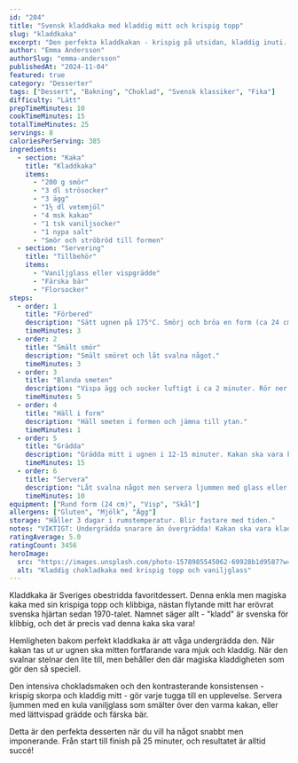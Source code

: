 ```yaml
---
id: "204"
title: "Svensk kladdkaka med kladdig mitt och krispig topp"
slug: "kladdkaka"
excerpt: "Den perfekta kladdkakan - krispig på utsidan, kladdig inuti. Sveriges mest älskade chokladkaka!"
author: "Emma Andersson"
authorSlug: "emma-andersson"
publishedAt: "2024-11-04"
featured: true
category: "Desserter"
tags: ["Dessert", "Bakning", "Choklad", "Svensk klassiker", "Fika"]
difficulty: "Lätt"
prepTimeMinutes: 10
cookTimeMinutes: 15
totalTimeMinutes: 25
servings: 8
caloriesPerServing: 385
ingredients:
  - section: "Kaka"
    title: "Kladdkaka"
    items:
      - "200 g smör"
      - "3 dl strösocker"
      - "3 ägg"
      - "1½ dl vetemjöl"
      - "4 msk kakao"
      - "1 tsk vaniljsocker"
      - "1 nypa salt"
      - "Smör och ströbröd till formen"
  - section: "Servering"
    title: "Tillbehör"
    items:
      - "Vaniljglass eller vispgrädde"
      - "Färska bär"
      - "Florsocker"
steps:
  - order: 1
    title: "Förbered"
    description: "Sätt ugnen på 175°C. Smörj och bröa en form (ca 24 cm diameter)."
    timeMinutes: 3
  - order: 2
    title: "Smält smör"
    description: "Smält smöret och låt svalna något."
    timeMinutes: 3
  - order: 3
    title: "Blanda smeten"
    description: "Vispa ägg och socker luftigt i ca 2 minuter. Rör ner smöret. Blanda mjöl, kakao, vaniljsocker och salt. Vänd ner i smeten."
    timeMinutes: 5
  - order: 4
    title: "Häll i form"
    description: "Häll smeten i formen och jämna till ytan."
    timeMinutes: 1
  - order: 5
    title: "Grädda"
    description: "Grädda mitt i ugnen i 12-15 minuter. Kakan ska vara kladdig i mitten - stick inte med sticka! Kanterna ska vara fasta."
    timeMinutes: 15
  - order: 6
    title: "Servera"
    description: "Låt svalna något men servera ljummen med glass eller vispgrädde och bär."
    timeMinutes: 10
equipment: ["Rund form (24 cm)", "Visp", "Skål"]
allergens: ["Gluten", "Mjölk", "Ägg"]
storage: "Håller 3 dagar i rumstemperatur. Blir fastare med tiden."
notes: "VIKTIGT: Undergrädda snarare än övergrädda! Kakan ska vara kladdig i mitten. Om du grädd dar för länge blir det en vanlig chokladkaka. Perfekt kladdkaka svajar lätt när du skakar formen. Servera gärna ljummen - då är den som allra kladdigast!"
ratingAverage: 5.0
ratingCount: 3456
heroImage:
  src: "https://images.unsplash.com/photo-1578985545062-69928b1d9587?w=1200&q=80"
  alt: "Kladdig chokladkaka med krispig topp och vaniljglass"
---
```


Kladdkaka är Sveriges obestridda favoritdessert. Denna enkla men magiska kaka med sin krispiga topp och klibbiga, nästan flytande mitt har erövrat svenska hjärtan sedan 1970-talet. Namnet säger allt - "kladd" är svenska för klibbig, och det är precis vad denna kaka ska vara!

Hemligheten bakom perfekt kladdkaka är att våga undergrädda den. När kakan tas ut ur ugnen ska mitten fortfarande vara mjuk och kladdig. När den svalnar stelnar den lite till, men behåller den där magiska kladdigheten som gör den så speciell.

Den intensiva chokladsmaken och den kontrasterande konsistensen - krispig skorpa och kladdig mitt - gör varje tugga till en upplevelse. Servera ljummen med en kula vaniljglass som smälter över den varma kakan, eller med lättvispad grädde och färska bär. 

Detta är den perfekta desserten när du vill ha något snabbt men imponerande. Från start till finish på 25 minuter, och resultatet är alltid succé!
